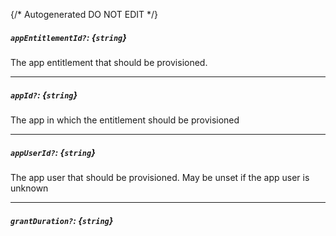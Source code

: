 {/* Autogenerated DO NOT EDIT  */}
##### `appEntitlementId?`: *{`string`}*
The app entitlement that should be provisioned.

---
##### `appId?`: *{`string`}*
The app in which the entitlement should be provisioned

---
##### `appUserId?`: *{`string`}*
The app user that should be provisioned. May be unset if the app user is unknown

---
##### `grantDuration?`: *{`string`}*


